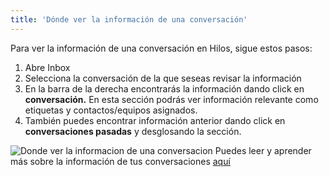 ```yaml
---
title: 'Dónde ver la información de una conversación'
---
```

Para ver la información de una conversación en Hilos, sigue estos pasos:

1. Abre Inbox
2. Selecciona la conversación de la que seseas revisar la información 
3. En la barra de la derecha encontrarás la información dando click en **conversación.** En esta sección podrás ver información relevante como etiquetas y contactos/equipos asignados. 
4. También puedes encontrar información anterior dando click en **conversaciones pasadas** y desglosando la sección.

![Donde ver la informacion de una conversacion](https://hilos-media.s3.us-east-2.amazonaws.com/mintlify/guides/new-agent/inbox/5.+Do%CC%81nde+ver+la+informacio%CC%81n+de+una+conversacio%CC%81n.jpeg)
Puedes leer y aprender más sobre la información de tus conversaciones [aquí](https://hilos.io/docs/user/using-hilos/inbox/conversation-tab)
